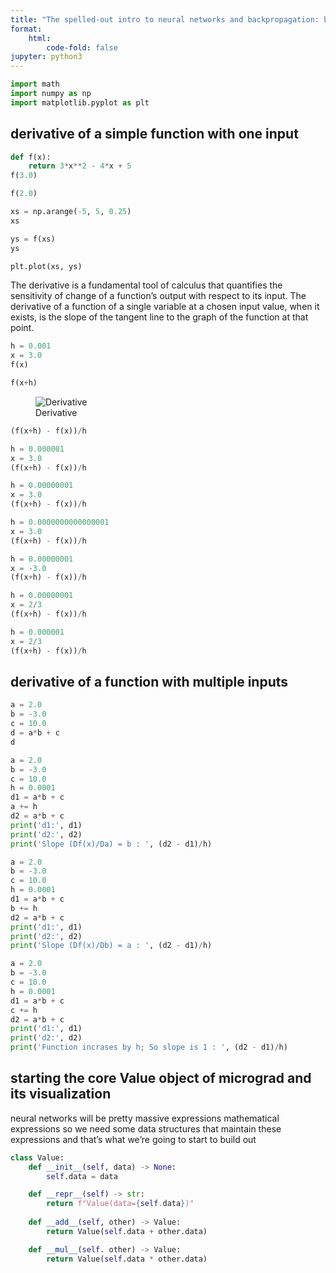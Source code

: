 ```yaml
---
title: "The spelled-out intro to neural networks and backpropagation: building micrograd"
format:
    html:
        code-fold: false
jupyter: python3
---
```


```python
import math
import numpy as np
import matplotlib.pyplot as plt
```

## derivative of a simple function with one input
```python
def f(x):
    return 3*x**2 - 4*x + 5
f(3.0)
```
```python
f(2.0)
```    
```python
xs = np.arange(-5, 5, 0.25)
xs
```
```python
ys = f(xs)
ys
```

```python
plt.plot(xs, ys)
```
The derivative is a fundamental tool of calculus that quantifies the sensitivity of change of a function's output with respect to its input. The derivative of a function of a single variable at a chosen input value, when it exists, is the slope of the tangent line to the graph of the function at that point.

```python
h = 0.001
x = 3.0
f(x)
```
```python
f(x+h)
```
![Derivative](derivDef.webp)
```python
(f(x+h) - f(x))/h
```
```python
h = 0.000001
x = 3.0
(f(x+h) - f(x))/h
```
```python
h = 0.00000001
x = 3.0
(f(x+h) - f(x))/h
```
```python
h = 0.0000000000000001
x = 3.0
(f(x+h) - f(x))/h
```

```python
h = 0.00000001
x = -3.0
(f(x+h) - f(x))/h
```

```python
h = 0.00000001
x = 2/3
(f(x+h) - f(x))/h
```
```python
h = 0.000001
x = 2/3
(f(x+h) - f(x))/h
```
## derivative of a function with multiple inputs
```python
a = 2.0
b = -3.0
c = 10.0
d = a*b + c
d
```
```python
a = 2.0
b = -3.0
c = 10.0
h = 0.0001
d1 = a*b + c
a += h
d2 = a*b + c
print('d1:', d1)
print('d2:', d2)
print('Slope (Df(x)/Da) = b : ', (d2 - d1)/h)

```

```python
a = 2.0
b = -3.0
c = 10.0
h = 0.0001
d1 = a*b + c
b += h
d2 = a*b + c
print('d1:', d1)
print('d2:', d2)
print('Slope (Df(x)/Db) = a : ', (d2 - d1)/h)
```

```python
a = 2.0
b = -3.0
c = 10.0
h = 0.0001
d1 = a*b + c
c += h
d2 = a*b + c
print('d1:', d1)
print('d2:', d2)
print('Function incrases by h; So slope is 1 : ', (d2 - d1)/h)
```

## starting the core Value object of micrograd and its visualization


neural networks will be pretty massive expressions mathematical expressions so we need some data structures that maintain these expressions and that's what we're going to start to build out

```python
class Value:
    def __init__(self, data) -> None:
        self.data = data

    def __repr__(self) -> str:
        return f"Value(data={self.data})"
    
    def __add__(self, other) -> Value:
        return Value(self.data + other.data)

    def __mul__(self. other) -> Value:
        return Value(self.data * other.data)

```